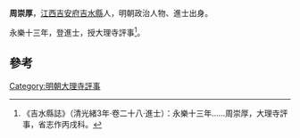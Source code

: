'''周崇厚'''，[[江西|江西]][[吉安府|吉安府]][[吉水縣|吉水縣]]人，明朝政治人物、進士出身。

永樂十三年，登進士，授大理寺評事<ref>《吉水縣誌》（清光緒3年·卷二十八·進士）：永樂十三年……周崇厚，大理寺評事，省志作丙戌科。</ref>。

==參考==
{{reflist}}
{{明朝人物小作品}}
{{永樂十三年乙未科殿試金榜}}
[[Category:明朝大理寺評事|Category:明朝大理寺評事]]